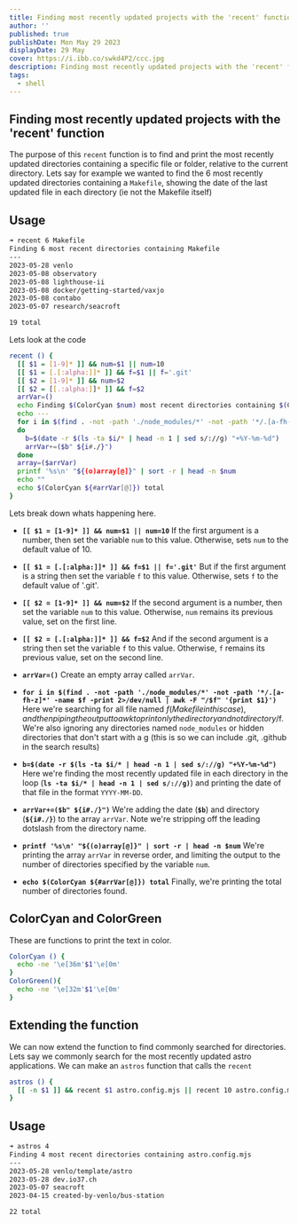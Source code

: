 ```yaml
---
title: Finding most recently updated projects with the 'recent' function
author: ''
published: true
publishDate: Mon May 29 2023
displayDate: 29 May
cover: https://i.ibb.co/swkd4P2/ccc.jpg
description: Finding most recently updated projects with the 'recent' function
tags:
  - shell
---
```


## Finding most recently updated projects with the 'recent' function

The purpose of this `recent` function is to find and print the most recently updated directories containing a specific file or folder, relative to the current directory. Lets say for example we wanted to find the 6 most recently updated directories containing a `Makefile`, showing the date of the last updated file in each directory (ie not the Makefile itself)

## Usage

```bash
➜ recent 6 Makefile
Finding 6 most recent directories containing Makefile
---
2023-05-28 venlo
2023-05-08 observatory
2023-05-08 lighthouse-ii
2023-05-08 docker/getting-started/vaxjo
2023-05-08 contabo
2023-05-07 research/seacroft

19 total
```

Lets look at the code


```bash
recent () {
  [[ $1 = [1-9]* ]] && num=$1 || num=10
  [[ $1 = [.[:alpha:]]* ]] && f=$1 || f='.git'
  [[ $2 = [1-9]* ]] && num=$2
  [[ $2 = [[.:alpha:]]* ]] && f=$2
  arrVar=()
  echo Finding $(ColorCyan $num) most recent directories containing $(ColorGreen $f)
  echo ---
  for i in $(find . -not -path './node_modules/*' -not -path '*/.[a-fh-z]*' -name $f -print 2>/dev/null | awk -F "/$f" '{print $1}')
  do
    b=$(date -r $(ls -ta $i/* | head -n 1 | sed s/://g) "+%Y-%m-%d")
    arrVar+=($b" ${i#./}")
  done
  array=($arrVar)
  printf '%s\n' "${(o)array[@]}" | sort -r | head -n $num
  echo ""
  echo $(ColorCyan ${#arrVar[@]}) total
}
```

Lets break down whats happening here.

* **`[[ $1 = [1-9]* ]] && num=$1 || num=10`**
    If the first argument is a number, then set the variable `num` to this value. Otherwise, sets `num` to the default value of 10.

* **`[[ $1 = [.[:alpha:]]* ]] && f=$1 || f='.git'`**
    But if the first argument is a string then set the variable `f` to this value. Otherwise, sets `f` to the default value of '.git'.

* **`[[ $2 = [1-9]* ]] && num=$2`**
    If the second argument is a number, then set the variable `num` to this value. Otherwise, `num` remains its previous value, set on the first line.

* **`[[ $2 = [.[:alpha:]]* ]] && f=$2`**
    And if the second argument is a string then set the variable `f` to this value. Otherwise, `f` remains its previous value, set on the second line.

* **`arrVar=()`**
    Create an empty array called `arrVar`.

* **`for i in $(find . -not -path './node_modules/*' -not -path '*/.[a-fh-z]*' -name $f -print 2>/dev/null | awk -F "/$f" '{print $1}')`**
    Here we're searching for all file named $f (Makefile in this case), and then piping the output to awk to print only the directory and not directory/$f. We're also ignoring any directories named `node_modules` or hidden directories that don't start with a g (this is so we can include .git, .github in the search results)

* **`b=$(date -r $(ls -ta $i/* | head -n 1 | sed s/://g) "+%Y-%m-%d")`**
    Here we're finding the most recently updated file in each directory in the loop (**`ls -ta $i/* | head -n 1 | sed s/://g)`**) and printing the date of that file in the format `YYYY-MM-DD`.

* **`arrVar+=($b" ${i#./}")`**
    We're adding the date (**`$b`**) and directory (**`${i#./}`**) to the array `arrVar`. Note we're stripping off the leading dotslash from the directory name.

* **`printf '%s\n' "${(o)array[@]}" | sort -r | head -n $num`**
    We're printing the array `arrVar` in reverse order, and limiting the output to the number of directories specified by the variable `num`.

* **`echo $(ColorCyan ${#arrVar[@]}) total`**
    Finally, we're printing the total number of directories found.

## ColorCyan and ColorGreen

These are functions to print the text in color.

```bash
ColorCyan () {
  echo -ne '\e[36m'$1'\e[0m'
}
ColorGreen(){
  echo -ne '\e[32m'$1'\e[0m'
}
```

## Extending the function

We can now extend the function to find commonly searched for directories. Lets say we commonly search for the most recently updated astro applications. We can make an `astros` function that calls the `recent`

```bash
astros () {
  [[ -n $1 ]] && recent $1 astro.config.mjs || recent 10 astro.config.mjs
}
```

## Usage

```bash
➜ astros 4
Finding 4 most recent directories containing astro.config.mjs
---
2023-05-28 venlo/template/astro
2023-05-28 dev.io37.ch
2023-05-07 seacroft
2023-04-15 created-by-venlo/bus-station

22 total
```
